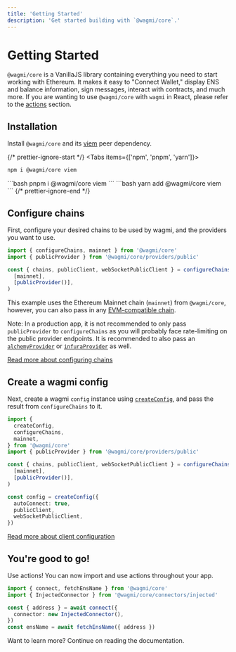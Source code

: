 ```yaml
---
title: 'Getting Started'
description: 'Get started building with `@wagmi/core`.'
---
```



# Getting Started

`@wagmi/core` is a VanillaJS library containing everything you need to start working with Ethereum. It makes it easy to "Connect Wallet," display ENS and balance information, sign messages, interact with contracts, and much more. If you are wanting to
use `@wagmi/core` with `wagmi` in React, please refer to the [actions](https://wagmi.sh/react/actions) section.
## Installation

Install `@wagmi/core` and its [viem](https://viem.sh) peer dependency.

{/* prettier-ignore-start */}
<Tabs items={['npm', 'pnpm', 'yarn']}>
  <Tab>
```bash
npm i @wagmi/core viem
```
  </Tab>
  <Tab>
```bash
pnpm i @wagmi/core viem
```
  </Tab>
  <Tab>
```bash
yarn add @wagmi/core viem
```
  </Tab>
</Tabs>
{/* prettier-ignore-end */}

## Configure chains

First, configure your desired chains to be used by wagmi, and the providers you want to use.

```ts
import { configureChains, mainnet } from '@wagmi/core'
import { publicProvider } from '@wagmi/core/providers/public'

const { chains, publicClient, webSocketPublicClient } = configureChains(
  [mainnet],
  [publicProvider()],
)
```

This example uses the Ethereum Mainnet chain (`mainnet`) from `@wagmi/core`, however, you can also pass in any [EVM-compatible chain](/core/chains#wagmichains).

Note: In a production app, it is not recommended to only pass `publicProvider` to `configureChains` as you will probably face rate-limiting on the public provider endpoints. It is recommended to also pass an [`alchemyProvider`](/core/providers/alchemy) or [`infuraProvider`](/core/providers/infura) as well.

[Read more about configuring chains](/core/providers/configuring-chains)

## Create a wagmi config

Next, create a wagmi `config` instance using [`createConfig`](/core/config), and pass the result from `configureChains` to it.

```ts {14-18}
import {
  createConfig,
  configureChains,
  mainnet,
} from '@wagmi/core'
import { publicProvider } from '@wagmi/core/providers/public'

const { chains, publicClient, webSocketPublicClient } = configureChains(
  [mainnet],
  [publicProvider()],
)

const config = createConfig({
  autoConnect: true,
  publicClient,
  webSocketPublicClient,
})
```

[Read more about client configuration](/core/config)

## You're good to go!

Use actions! You can now import and use actions throughout your app.

```ts {4-6,7}
import { connect, fetchEnsName } from '@wagmi/core'
import { InjectedConnector } from '@wagmi/core/connectors/injected'

const { address } = await connect({
  connector: new InjectedConnector(),
})
const ensName = await fetchEnsName({ address })
```

Want to learn more? Continue on reading the documentation.
